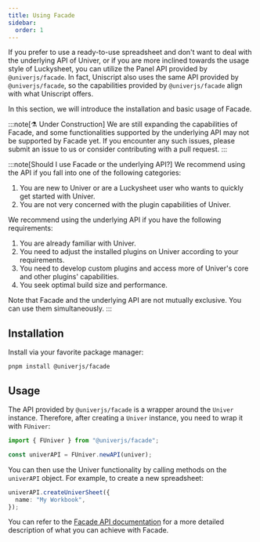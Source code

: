 ```yaml
---
title: Using Facade
sidebar:
  order: 1
---
```


If you prefer to use a ready-to-use spreadsheet and don't want to deal with the underlying API of Univer, or if you are more inclined towards the usage style of Luckysheet, you can utilize the Panel API provided by `@univerjs/facade`. In fact, Uniscript also uses the same API provided by `@univerjs/facade`, so the capabilities provided by `@univerjs/facade` align with what Uniscript offers.

In this section, we will introduce the installation and basic usage of Facade.

:::note[⚗️ Under Construction]
We are still expanding the capabilities of Facade, and some functionalities supported by the underlying API may not be supported by Facade yet. If you encounter any such issues, please submit an issue to us or consider contributing with a pull request.
:::

:::note[Should I use Facade or the underlying API?]
We recommend using the API if you fall into one of the following categories:

1. You are new to Univer or are a Luckysheet user who wants to quickly get started with Univer.
2. You are not very concerned with the plugin capabilities of Univer.

We recommend using the underlying API if you have the following requirements:

1. You are already familiar with Univer.
2. You need to adjust the installed plugins on Univer according to your requirements.
3. You need to develop custom plugins and access more of Univer's core and other plugins' capabilities.
4. You seek optimal build size and performance.

Note that Facade and the underlying API are not mutually exclusive. You can use them simultaneously.
:::

## Installation

Install via your favorite package manager:

```shell
pnpm install @univerjs/facade
```

## Usage

The API provided by `@univerjs/facade` is a wrapper around the `Univer` instance. Therefore, after creating a `Univer` instance, you need to wrap it with `FUniver`:

```typescript title="main.ts"
import { FUniver } from "@univerjs/facade";

const univerAPI = FUniver.newAPI(univer);
```

You can then use the Univer functionality by calling methods on the `univerAPI` object. For example, to create a new spreadsheet:

```typescript title="main.ts"
univerAPI.createUniverSheet({
  name: "My Workbook",
});
```

You can refer to the [Facade API documentation](/api/facade/) for a more detailed description of what you can achieve with Facade.